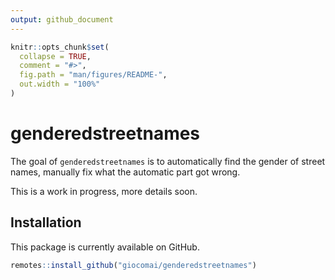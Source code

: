 ```yaml
---
output: github_document
---
```


<!-- README.md is generated from README.Rmd. Please edit that file -->

```r
knitr::opts_chunk$set(
  collapse = TRUE,
  comment = "#>",
  fig.path = "man/figures/README-",
  out.width = "100%"
)
```
# genderedstreetnames

The goal of `genderedstreetnames` is to automatically find the gender of street names, manually fix what the automatic part got wrong.

This is a work in progress, more details soon. 

## Installation

This package is currently available on GitHub. 


``` r
remotes::install_github("giocomai/genderedstreetnames")
```

